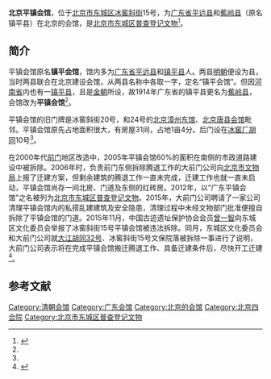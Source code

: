 '''北京平镇会馆'''，位于[[北京市|北京市]][[东城区_(北京市)|东城区]][[冰窖斜街|冰窖斜街]]15号，为[[广东省|广东省]][[平远县|平远县]]和[[蕉岭县|蕉岭县]]（原名镇平县）在北京的会馆，是[[北京市东城区普查登记文物|北京市东城区普查登记文物]]<ref name=hch>{{Cite book | author = 胡春焕、白鹤群 | title = 北京的会馆 | location =  | publisher = 中国经济出版社 | date =1994年  | pages =79  | ISBN =  | accessdate =  | url =  | language =  | quote =  }} </ref>。

==简介==
平镇会馆原名'''镇平会馆'''，馆内多为[[广东省|广东省]][[平远县|平远县]]和[[蕉岭县|镇平县]]人。两县[[明朝|明朝]]便设为县，当时两县联合在北京建设会馆，从两县名称中各取一字，定名“镇平会馆”。但因[[河南省|河南省]]内也有一[[镇平县|镇平县]]，且是[[金朝|金朝]]所设，故1914年广东省的镇平县更名为[[蕉岭县|蕉岭县]]，会馆改为'''平镇会馆'''<ref name=hch/>。

平镇会馆的旧门牌是冰窖斜街20号，和24号的[[北京漳州会馆|北京漳州东馆]]、[[北京唐县会馆|北京唐县会馆]]毗邻。平镇会馆原先占地面积很大，有房屋31间，占地1亩4分。后门设在[[冰窖厂胡同|冰窖厂胡同]]10号<ref name=hch/>。

在2000年代[[正阳门|前门]]地区改造中，2005年平镇会馆60%的面积在南侧的市政道路建设中被拆除。2006年时，负责前门东侧拆除腾退工作的大前门公司向[[北京市文物局|北京市文物局]]上报了迁建方案，但剩余建筑的腾退工作一直未完成，迁建工作也就一直未启动，平镇会馆尚存一间北房、门道及东侧的红砖房。2012年，以“广东平镇会馆”之名被列为[[北京市东城区普查登记文物|北京市东城区普查登记文物]]。2015年，大前门公司聘请了一家公司清理平镇会馆内的私搭乱建建筑及安全隐患，清理过程中未经文物部门批准便擅自拆除了平镇会馆的门道。2015年11月，中国古迹遗址保护协会会员[[曾一智|曾一智]]向东城区文化委员会举报了冰窖斜街15号平镇会馆被违法拆除。同月，东城区文化委员会和大前门公司就[[大江胡同32号|大江胡同32号]]、冰窖斜街15号文保院落被拆除一事进行了说明，大前门公司表示将在完成平镇会馆搬迁腾退工作、具备迁建条件后，尽快开工迁建<ref name=tengxun>{{Cite web |url = http://view.inews.qq.com/a/BJC2015112101050803?clickfrom=weixinhot&refer=wx_hotnews |title =东城区严查私拆文保院落行为  |author =  |date =  2015-11-21|publisher =腾讯  |language =  |accessdate =  |quote =  }}</ref>。

==参考文献==
{{Reflist|2}}

[[Category:清朝会馆|Category:清朝会馆]]
[[Category:广东会馆|Category:广东会馆]]
[[Category:北京的会馆|Category:北京的会馆]]
[[Category:北京四合院|Category:北京四合院]]
[[Category:北京市东城区普查登记文物|Category:北京市东城区普查登记文物]]